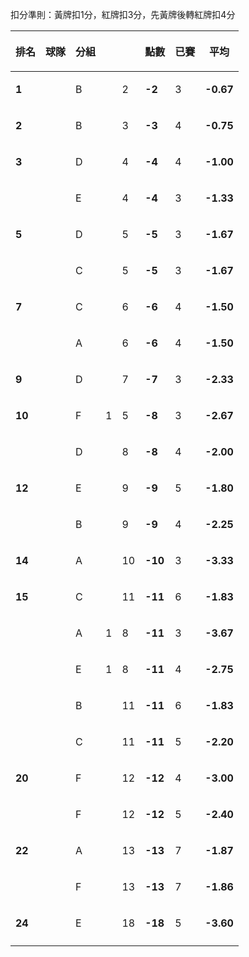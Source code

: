 扣分準則：黃牌扣1分，紅牌扣3分，先黃牌後轉紅牌扣4分

{| class="sortable wikitable" style="text-align:center;"
|-
!scope="col" |排名 
!scope="col" |球隊
!scope="col" |分組
!scope="col" |{{sent off}}
!scope="col" |{{yel}}
!scope="col" |點數
!scope="col" |已賽
!scope="col" |平均
|-
|'''1'''
|style="text-align:left;"|{{fb|RUS}}
|B
|
|2
|'''-2'''
|3
|'''-0.67'''
|-
|'''2'''
|style="text-align:left;"|{{fb|ENG}}
|B
|
|3
|'''-3'''
|4
|'''-0.75'''
|-
|'''3'''
|style="text-align:left;"|{{fb|ESP}}
|D
|
|4
|'''-4'''
|4
|'''-1.00'''
|-
|
|style="text-align:left;"|{{fb|SWE}}
|E
|
|4
|'''-4'''
|3
|'''-1.33'''
|-
|'''5'''
|style="text-align:left;"|{{fb|CZE}}
|D
|
|5
|'''-5'''
|3
|'''-1.67'''
|-
|
|style="text-align:left;"|{{fb|UKR}}
|C
|
|5
|'''-5'''
|3
|'''-1.67'''
|-
|'''7'''
|style="text-align:left;"|{{fb|NIR}}
|C
|
|6
|'''-6'''
|4
|'''-1.50'''
|-
|
|style="text-align:left;"|{{fb|SUI}}
|A
|
|6
|'''-6'''
|4
|'''-1.50'''
|-
|'''9'''
|style="text-align:left;"|{{fb|TUR}}
|D
|
|7
|'''-7'''
|3
|'''-2.33'''
|-
|'''10'''
|style="text-align:left;"|{{fb|AUT}}
|F
|1
|5
|'''-8'''
|3
|'''-2.67'''
|-
|
|style="text-align:left;"|{{fb|CRO}}
|D
|
|8
|'''-8'''
|4
|'''-2.00'''
|-
|'''12'''
|style="text-align:left;"|{{fb|BEL}}
|E
|
|9
|'''-9'''
|5
|'''-1.80'''
|-
|
|style="text-align:left;"|{{fb|SVK}}
|B
|
|9
|'''-9'''
|4
|'''-2.25'''
|-
|'''14'''
|style="text-align:left;"|{{fb|ROU}}
|A
|
|10
|'''-10'''
|3
|'''-3.33'''
|-
|'''15'''
|style="text-align:left;"|{{fb|GER}}
|C
|
|11
|'''-11'''
|6
|'''-1.83'''
|-
|
|style="text-align:left;"|{{fb|ALB}}
|A
|1
|8
|'''-11'''
|3
|'''-3.67'''
|-
|
|style="text-align:left;"|{{fb|IRL}}
|E
|1
|8
|'''-11'''
|4
|'''-2.75'''
|-
|
|style="text-align:left;"|{{fb|WAL}}
|B
|
|11
|'''-11'''
|6
|'''-1.83'''
|-
|
|style="text-align:left;"|{{fb|POL}}
|C
|
|11
|'''-11'''
|5
|'''-2.20'''
|-
|'''20'''
|style="text-align:left;"|{{fb|HUN}}
|F
|
|12
|'''-12'''
|4
|'''-3.00'''
|-
|
|style="text-align:left;"|{{fb|ISL}}
|F</center>
|
|12
|'''-12'''
|5
|'''-2.40'''
|-
|'''22'''
|style="text-align:left;"|{{fb|FRA}}
|A
|
|13
|'''-13'''
|7
|'''-1.87'''
|-
|
|style="text-align:left;"|{{fb|POR}}
|F
|
|13
|'''-13'''
|7
|'''-1.86'''
|-
|'''24'''
|style="text-align:left;"|{{fb|ITA}}
|E
|
|18
|'''-18'''
|5
|'''-3.60'''
|-
|}